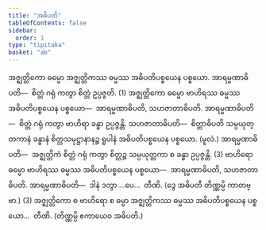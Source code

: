 ```yaml
---
title: "အဓိပတိ"
tableOfContents: false
sidebar:
  order: 1
type: "tipitaka"
basket: "ab"
---
```



<DynamicBreadcrumb />

<Division number="342">

<Paragraph number="3162">
အဇ္ဈတ္တိကော ဓမ္မော အဇ္ဈတ္တိကဿ ဓမ္မဿ အဓိပတိပစ္စယေန ပစ္စယော. <Emphasis>အာရမ္မဏာဓိပတိ</Emphasis>—  စိတ္တံ ဂရုံ ကတွာ စိတ္တံ ဥပ္ပဇ္ဇတိ. (1)
</Paragraph>

<Paragraph number="3163">
အဇ္ဈတ္တိကော ဓမ္မော ဗာဟိရဿ ဓမ္မဿ အဓိပတိပစ္စယေန ပစ္စယော—  အာရမ္မဏာဓိပတိ, သဟဇာတာဓိပတိ. <Emphasis>အာရမ္မဏာဓိပတိ</Emphasis>—  စိတ္တံ ဂရုံ ကတွာ ဗာဟိရာ ခန္ဓာ ဥပ္ပဇ္ဇန္တိ. <Emphasis>သဟဇာတာဓိပတိ</Emphasis>—  စိတ္တာဓိပတိ သမ္ပယုတ္တကာနံ ခန္ဓာနံ စိတ္တသမုဋ္ဌာနာနဉ္စ ရူပါနံ အဓိပတိပစ္စယေန ပစ္စယော. (မူလံ.) <Emphasis>အာရမ္မဏာဓိပတိ</Emphasis>—  အဇ္ဈတ္တိကံ စိတ္တံ ဂရုံ ကတွာ စိတ္တဉ္စ သမ္ပယုတ္တကာ စ ခန္ဓာ ဥပ္ပဇ္ဇန္တိ. (3)
</Paragraph>

<Paragraph number="3164">
ဗာဟိရော ဓမ္မော ဗာဟိရဿ ဓမ္မဿ အဓိပတိပစ္စယေန ပစ္စယော—  အာရမ္မဏာဓိပတိ, သဟဇာတာဓိပတိ. အာရမ္မဏာဓိပတိ—  ဒါနံ ဒတွာ …ပေ…  တီဏိ. (ဒွေ အဓိပတီ တိဏ္ဏမ္ပိ ကာတဗ္ဗာ.) (3)
</Paragraph>

<Paragraph number="3165">
အဇ္ဈတ္တိကော စ ဗာဟိရော စ ဓမ္မာ အဇ္ဈတ္တိကဿ ဓမ္မဿ အဓိပတိပစ္စယေန ပစ္စယော…  တီဏိ. (တိဏ္ဏမ္ပိ ဧကာယေဝ အဓိပတိ.)
</Paragraph>
</Division>